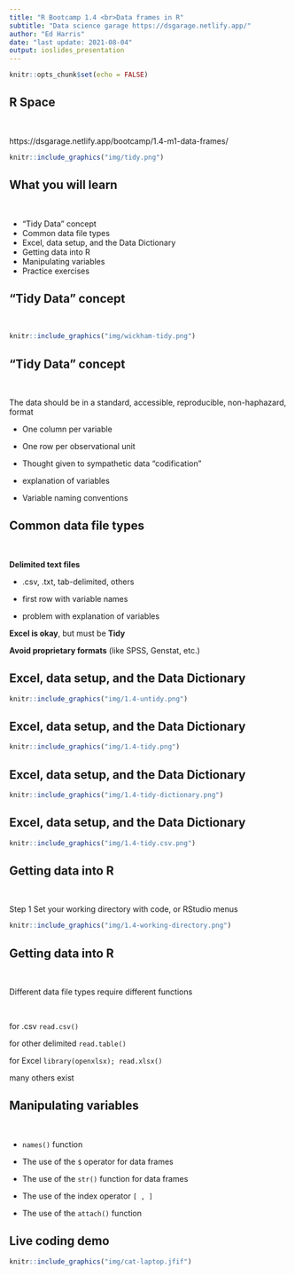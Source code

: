 ```yaml
---
title: "R Bootcamp 1.4 <br>Data frames in R"
subtitle: "Data science garage https://dsgarage.netlify.app/"
author: "Ed Harris"
date: "last update: 2021-08-04"
output: ioslides_presentation
---
```


```r
knitr::opts_chunk$set(echo = FALSE)
```

## R Space

&nbsp;

https://dsgarage.netlify.app/bootcamp/1.4-m1-data-frames/

```r
knitr::include_graphics("img/tidy.png")
```


## What you will learn

&nbsp;

- "Tidy Data" concept
- Common data file types
- Excel, data setup, and the Data Dictionary
- Getting data into R
- Manipulating variables
- Practice exercises


## "Tidy Data" concept

&nbsp;


```r
knitr::include_graphics("img/wickham-tidy.png")
```

## "Tidy Data" concept

&nbsp;

The data should be in a standard, accessible, reproducible, non-haphazard, format

- One column per variable

- One row per observational unit

- Thought given to sympathetic data "codification"

- explanation of variables

- Variable naming conventions


## Common data file types

&nbsp;

**Delimited text files**

- .csv, .txt, tab-delimited, others

- first row with variable names

- problem with explanation of variables

**Excel is okay**, but must be **Tidy**

**Avoid proprietary formats** (like SPSS, Genstat, etc.)


##  Excel, data setup, and the Data Dictionary

```r
knitr::include_graphics("img/1.4-untidy.png")
```


##  Excel, data setup, and the Data Dictionary

```r
knitr::include_graphics("img/1.4-tidy.png")
```


##  Excel, data setup, and the Data Dictionary

```r
knitr::include_graphics("img/1.4-tidy-dictionary.png")
```


##  Excel, data setup, and the Data Dictionary

```r
knitr::include_graphics("img/1.4-tidy.csv.png")
```


##  Getting data into R

&nbsp;

Step 1 Set your working directory with code, or RStudio menus

```r
knitr::include_graphics("img/1.4-working-directory.png")
```

##  Getting data into R

&nbsp;

Different data file types require different functions

&nbsp;

for .csv `read.csv()`

for other delimited `read.table()`

for Excel `library(openxlsx); read.xlsx()`

many others exist


## Manipulating variables

&nbsp;

- `names()` function

- The use of the `$` operator for data frames

- The use of the `str()` function for data frames

- The use of the index operator `[ , ]`

- The use of the `attach()` function


## Live coding demo

```r
knitr::include_graphics("img/cat-laptop.jfif")
```

